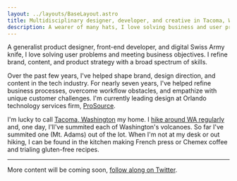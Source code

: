 ```yaml
---
layout: ../layouts/BaseLayout.astro
title: Multidisciplinary designer, developer, and creative in Tacoma, WA
description: A wearer of many hats, I love solving business and user problems. I refine brand, service, and product strategy with a broad spectrum of skills.
---
```


A generalist product designer, front-end developer, and digital Swiss Army knife, I love solving user problems and meeting business objectives. I refine brand, content, and product strategy with a broad spectrum of skills.

Over the past few years, I've helped shape brand, design direction, and content in the tech industry. For nearly seven years, I've helped refine business processes, overcome workflow obstacles, and empathize with unique customer challenges. I'm currently leading design at Orlando technology services firm, [ProSource](https://www.getprosource.com/).

I'm lucky to call [Tacoma, Washington](https://felt.com/map/My-home-9AgWsx7e5SjCLf9Cghe0RG8A?lat=47.287317&lon=-122.391078&zoom=11.674049792376263) my home. I [hike around WA regularly](https://www.wta.org/@@backpacks/scrnm-jmaeat/trip-reports) and, one day, I'll've summited each of Washington's volcanoes. So far I've summited one (Mt. Adams) out of the lot. When I'm not at my desk or out hiking, I can be found in the kitchen making French press or Chemex coffee and trialing gluten-free recipes.

---

More content will be coming soon, [follow along on Twitter](https://twitter.com/johneatmon_).
